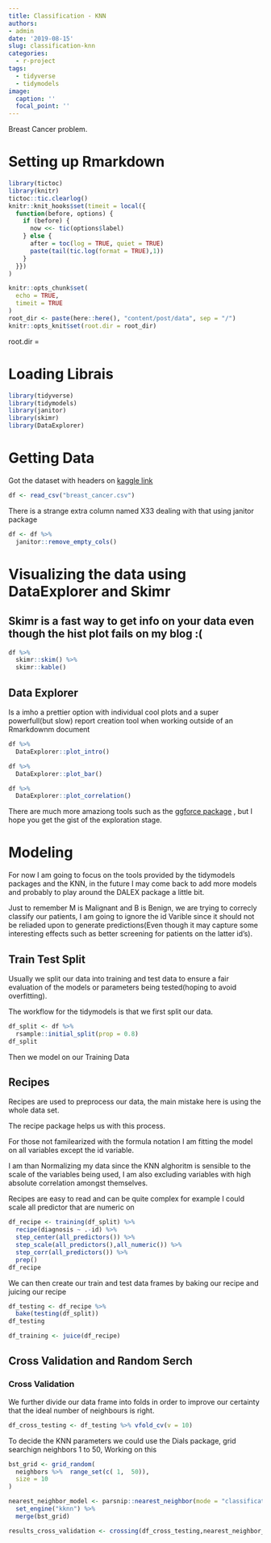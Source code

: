 ```yaml
---
title: Classification - KNN
authors: 
- admin
date: '2019-08-15'
slug: classification-knn
categories:
  - r-project
tags:
  - tidyverse
  - tidymodels
image:
  caption: ''
  focal_point: ''
---
```


Breast Cancer problem.

# Setting up Rmarkdown

```r
library(tictoc)
library(knitr)
tictoc::tic.clearlog()
knitr::knit_hooks$set(timeit = local({
  function(before, options) {
    if (before) {
      now <<- tic(options$label)
    } else {
      after = toc(log = TRUE, quiet = TRUE)
      paste(tail(tic.log(format = TRUE),1))
    }
  }})
)

knitr::opts_chunk$set(
  echo = TRUE,
  timeit = TRUE
)
root_dir <- paste(here::here(), "content/post/data", sep = "/")
knitr::opts_knit$set(root.dir = root_dir)
```
  root.dir = 

# Loading Librais

```r
library(tidyverse)
library(tidymodels)
library(janitor)
library(skimr)
library(DataExplorer)
```

# Getting Data

Got the dataset with headers on  [kaggle link](https://www.kaggle.com/uciml/breast-cancer-wisconsin-data/version/2)

```r
df <- read_csv("breast_cancer.csv")
```

There is a strange extra column named X33 dealing with that using janitor package

```r
df <- df %>% 
  janitor::remove_empty_cols()
```


# Visualizing the data using DataExplorer and Skimr

## Skimr is a fast way to get info on your data even though the hist plot fails on my blog :(
```r
df %>% 
  skimr::skim() %>% 
  skimr::kable()
```

## Data Explorer

Is a imho a prettier option with individual cool plots and a super powerfull(but slow) report creation tool when working outside of an Rmarkdownm document

```r
df %>% 
  DataExplorer::plot_intro()

df %>% 
  DataExplorer::plot_bar()

df %>% 
  DataExplorer::plot_correlation()
```


There are much more amaziong tools such as the [ggforce package](https://www.data-imaginist.com/2019/a-flurry-of-facets/) , but I hope you get the gist of the exploration stage.


# Modeling

For now I am going to focus on the tools provided by the tidymodels packages and the KNN, in the future I may come back to add more models and probably to play around the DALEX package a little bit.

Just to remember M is Malignant and B is Benign, we are trying to correcly classify our patients, I am going to ignore the id Varible since it should not be reliaded upon to generate predictions(Even though it may capture some interesting effects such as better screening for patients on the latter id's).

## Train Test Split

Usually we split our data into training and test data to ensure a fair evaluation of the models or parameters being tested(hoping to avoid overfitting).



The workflow for the tidymodels is that we first split our data.

```r
df_split <- df %>% 
  rsample::initial_split(prop = 0.8)
df_split
```

Then we model on our Training Data

## Recipes

Recipes are used to preprocess our data, the main mistake here is using the whole data set.

The recipe package helps us with this process.

For those not familearized with the formula notation I am fitting the model on all variables except the id variable.

I am than Normalizing my data since the KNN alghoritm is sensible to the scale of the variables being used, I am also excluding variables with high absolute correlation amongst themselves.

Recipes are easy to read and can be quite complex for example I could scale all predictor that are numeric on 
```r
df_recipe <- training(df_split) %>% 
  recipe(diagnosis ~ .-id) %>% 
  step_center(all_predictors()) %>% 
  step_scale(all_predictors(),all_numeric()) %>% 
  step_corr(all_predictors()) %>% 
  prep()
df_recipe
```

We can then create our train and test data frames by baking our recipe and juicing our recipe

```r
df_testing <- df_recipe %>% 
  bake(testing(df_split))
df_testing
```
```r
df_training <- juice(df_recipe)
```


## Cross Validation and Random Serch

### Cross Validation

We further divide our data frame into folds in order to improve our certainty that the ideal number of neighbours is right.

```r
df_cross_testing <- df_testing %>% vfold_cv(v = 10)
```

To decide the KNN parameters we could use the Dials package, grid searchign neighbors 1 to 50,  Working on this

```r
bst_grid <- grid_random(
  neighbors %>%  range_set(c( 1,  50)), 
  size = 10
)
```

```r
nearest_neighbor_model <- parsnip::nearest_neighbor(mode = "classification") %>% 
  set_engine("kknn") %>%
  merge(bst_grid)
```

```r
results_cross_validation <- crossing(df_cross_testing,nearest_neighbor_model) 
```

